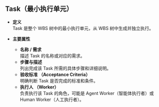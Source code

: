## Task（最小执行单元）

- **定义**  
  Task 是整个 WBS 树中的最小执行单元，从 WBS 树中生成并独立执行。

- **主要属性**  
  - **名称 / 需求**  
    描述 Task 的名称或对应的需求。  
  - **步骤与描述**  
    列出完成该 Task 所需的具体步骤和详细说明。  
  - **验收标准 （Acceptance Criteria）**  
    明确判断 Task 是否完成的标准和条件。  
  - **执行人 （Worker）**  
    负责执行该 Task 的角色，可能是 Agent Worker（智能体执行者）或 Human Worker（人工执行者）。
